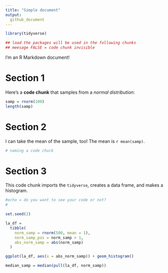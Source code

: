 ```yaml
---
title: "Simple document"
output:
  github_document
---
```


```r
library(tidyverse)

## load the packages will be used in the following chunks
## meesage FALSE = code chunk invisible
```


I'm an R Markdown document! 

# Section 1

Here's a **code chunk** that samples from 
a _normal distribution_:

```r
samp = rnorm(100)
length(samp)
```

# Section 2

I can take the mean of the sample, too!
The mean is `r mean(samp)`.

```r
# naming a code chuck
```

# Section 3
This code chunk imports the `tidyverse`, creates a data frame, and makes a histogram. 

```r
#echo = do you want to see your code or not? 
#
```

```r
set.seed(2)

la_df =
  tibble(
    norm_samp = rnorm(500, mean = 1), 
    norm_samp_pos = norm_samp > 1, 
    abs_norm_samp = abs(norm_samp)
  )

ggplot(la_df, aes(x = abs_norm_samp)) + geom_histogram()

median_samp = median(pull(la_df, norm_samp))

```

